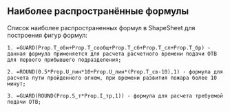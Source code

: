 ## Наиболее распространённые формулы 

Список наиболее распространенных формул в ShapeSheet для построения фигур формул:

```
1. =GUARD(Prop.Т_обн+Prop.Т_сообщ+Prop.Т_сб+Prop.Т_сл+Prop.Т_бр) - данная формула применяется для расчета расчетного времени подачи ОТВ для первого прибывшего подразделения;

2. =ROUND(0.5*Prop.U_лин*10+Prop.U_лин*(Prop.T_св-10),1) - формула для расчета пути пройденного огнем, при времени развития пожара более 10 минут;

3. =GUARD(ROUND(Prop.S_т*Prop.I_тр,1)) - формула для расчета требуемой подачи ОТВ;


```